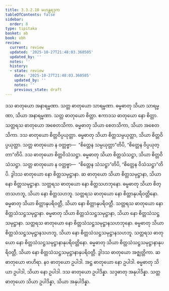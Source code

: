 ```yaml
---
title: 3.3.2.10 မဟန္တရဒုက
tableOfContents: false
sidebar:
  order: 8
type: tipitaka
basket: ab
book: vbh
review:
  current: review
  updated: '2025-10-27T21:48:03.360505'
  updated_by: ''
  notes: ''
  history:
  - state: review
    date: '2025-10-27T21:48:03.360505'
    updated_by: ''
    notes: ''
    previous_state: draft
---
```



<ReviewStatus review={frontmatter.review} showDetails={true} />

<HypothesisAnnotation frontmatter={frontmatter} />

<DynamicBreadcrumb />

<Paragraph number="701" book="vbh">
ဒသ ဓာတုယော အနာရမ္မဏာ. သတ္တ ဓာတုယော သာရမ္မဏာ. ဓမ္မဓာတု သိယာ သာရမ္မဏာ, သိယာ အနာရမ္မဏာ. သတ္တ ဓာတုယော စိတ္တာ. ဧကာဒသ ဓာတုယော နော စိတ္တာ. သတ္တရသ ဓာတုယော အစေတသိကာ. ဓမ္မဓာတု သိယာ စေတသိကာ, သိယာ အစေတသိကာ. ဒသ ဓာတုယော စိတ္တဝိပ္ပယုတ္တာ. ဓမ္မဓာတု သိယာ စိတ္တသမ္ပယုတ္တာ, သိယာ စိတ္တဝိပ္ပယုတ္တာ. သတ္တ ဓာတုယော န ဝတ္တဗ္ဗာ—  “စိတ္တေန သမ္ပယုတ္တာ”တိပိ, “စိတ္တေန ဝိပ္ပယုတ္တာ”တိပိ. ဒသ ဓာတုယော စိတ္တဝိသံသဋ္ဌာ. ဓမ္မဓာတု သိယာ စိတ္တသံသဋ္ဌာ, သိယာ စိတ္တဝိသံသဋ္ဌာ. သတ္တ ဓာတုယော န ဝတ္တဗ္ဗာ—  “စိတ္တေန သံသဋ္ဌာ”တိပိ, “စိတ္တေန ဝိသံသဋ္ဌာ”တိပိ.
</Paragraph>

<Paragraph number="702" book="vbh">
ဒွါဒသ ဓာတုယော နော စိတ္တသမုဋ္ဌာနာ. ဆ ဓာတုယော သိယာ စိတ္တသမုဋ္ဌာနာ, သိယာ နော စိတ္တသမုဋ္ဌာနာ. သတ္တရသ ဓာတုယော နော စိတ္တသဟဘုနော. ဓမ္မဓာတု သိယာ စိတ္တသဟဘူ, သိယာ နော စိတ္တသဟဘူ. သတ္တရသ ဓာတုယော နော စိတ္တာနုပရိဝတ္တိနော. ဓမ္မဓာတု သိယာ စိတ္တာနုပရိဝတ္တီ, သိယာ နော စိတ္တာနုပရိဝတ္တီ. သတ္တရသ ဓာတုယော နော စိတ္တသံသဋ္ဌသမုဋ္ဌာနာ. ဓမ္မဓာတု သိယာ စိတ္တသံသဋ္ဌသမုဋ္ဌာနာ, သိယာ နော စိတ္တသံသဋ္ဌသမုဋ္ဌာနာ. သတ္တရသ ဓာတုယော နော စိတ္တသံသဋ္ဌသမုဋ္ဌာနသဟဘုနော. ဓမ္မဓာတု သိယာ စိတ္တသံသဋ္ဌသမုဋ္ဌာနသဟဘူ, သိယာ နော စိတ္တသံသဋ္ဌသမုဋ္ဌာနသဟဘူ. သတ္တရသ ဓာတုယော နော စိတ္တသံသဋ္ဌသမုဋ္ဌာနာနုပရိဝတ္တိနော. ဓမ္မဓာတု သိယာ စိတ္တသံသဋ္ဌသမုဋ္ဌာနာနုပရိဝတ္တီ, သိယာ နော စိတ္တသံသဋ္ဌသမုဋ္ဌာနာနုပရိဝတ္တီ.
</Paragraph>

<Paragraph number="703" type="center" book="vbh">
ဒွါဒသ ဓာတုယော အဇ္ဈတ္တိကာ. ဆ ဓာတုယော ဗာဟိရာ.
</Paragraph>

<Paragraph number="704" book="vbh">
နဝ ဓာတုယော ဥပါဒါ. အဋ္ဌ ဓာတုယော နော ဥပါဒါ. ဓမ္မဓာတု သိယာ ဥပါဒါ, သိယာ နော ဥပါဒါ. ဒသ ဓာတုယော ဥပါဒိန္နာ. သဒ္ဒဓာတု အနုပါဒိန္နာ. သတ္တဓာတုယော သိယာ ဥပါဒိန္နာ, သိယာ အနုပါဒိန္နာ.
</Paragraph>